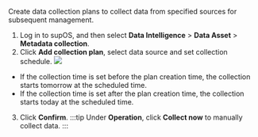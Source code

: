 Create data collection plans to collect data from specified sources for subsequent management.
1. Log in to supOS, and then select **Data Intelligence** > **Data Asset** > **Metadata collection**.
2. Click **Add collection plan**, select data source and set collection schedule.
![](https://wordpressfreezonex.oss-accelerate.aliyuncs.com/supDAM/11.png)

- If the collection time is set before the plan creation time, the collection starts tomorrow at the scheduled time.
- If the collection time is set after the plan creation time, the collection starts today at the scheduled time.

3. Click **Confirm**.
:::tip
Under **Operation**, click **Collect now** to manually collect data.
:::

